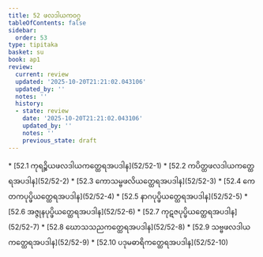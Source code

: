 ```yaml
---
title: 52 ဖလဒါယကဝဂ္ဂ
tableOfContents: false
sidebar:
  order: 53
type: tipitaka
basket: su
book: ap1
review:
  current: review
  updated: '2025-10-20T21:21:02.043106'
  updated_by: ''
  notes: ''
  history:
  - state: review
    date: '2025-10-20T21:21:02.043106'
    updated_by: ''
    notes: ''
    previous_state: draft
---
```



<DynamicBreadcrumb />


<ReviewStatus review={frontmatter.review} showDetails={true} />

<HypothesisAnnotation frontmatter={frontmatter} />



<TableOfContents book="ap1" section="52">
* [52.1 ကုရဉ္စိယဖလဒါယကတ္ထေရအပဒါန](52/52-1)
* [52.2 ကပိတ္ထဖလဒါယကတ္ထေရအပဒါန](52/52-2)
* [52.3 ကောသမ္ဗဖလိယတ္ထေရအပဒါန](52/52-3)
* [52.4 ကေတကပုပ္ဖိယတ္ထေရအပဒါန](52/52-4)
* [52.5 နာဂပုပ္ဖိယတ္ထေရအပဒါန](52/52-5)
* [52.6 အဇ္ဇုနပုပ္ဖိယတ္ထေရအပဒါန](52/52-6)
* [52.7 ကုဋဇပုပ္ဖိယတ္ထေရအပဒါန](52/52-7)
* [52.8 ဃောသသညကတ္ထေရအပဒါန](52/52-8)
* [52.9 သဗ္ဗဖလဒါယကတ္ထေရအပဒါန](52/52-9)
* [52.10 ပဒုမဓာရိကတ္ထေရအပဒါန](52/52-10)
</TableOfContents>